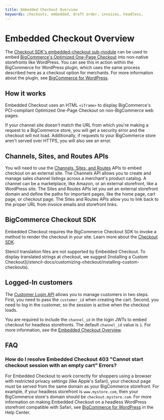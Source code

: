 ```yaml
---
title: Embedded Checkout Overview
keywords: checkouts, embedded, draft order, invoices, headless,  
---
```


# Embedded Checkout Overview

The [Checkout SDK's embedded-checkout sub-module](https://github.com/bigcommerce/checkout-sdk-js/blob/master/docs/README.md#embedcheckout) can be used to embed [BigCommerce's Optimized One-Page Checkout](https://support.bigcommerce.com/s/article/Optimized-Single-Page-Checkout) into non-native storefronts like WordPress. You can see this in action within the BigCommerce for WordPress plugin, which uses the same process described here as a checkout option for merchants. For more information about the plugin, see [BigCommerce for WordPress](/bigcommerce-for-wordpress/getting-started/introduction).

## How it works

Embedded Checkout uses an HTML `<iframe>` to display BigCommerce's PCI-compliant Optimized One-Page Checkout on non-BigCommerce web pages.

If your channel site doesn't match the URL from which you're making a request to a BigCommerce store, you will get a security error and the checkout will not load. Additionally, if requests to your BigCommerce store aren't served over HTTPS, you will also see an error.

## Channels, Sites, and Routes APIs

You will need to use the [Channels, Sites, and Routes](/docs/rest-management/channels) APIs to embed checkout on an external site. The Channels API allows you to create and manage sales channel listings across a merchant's product catalog. A channel can be a marketplace, like Amazon, or an external storefront, like a WordPress site. The Sites and Routes APIs let you set an external storefront domain and define the paths for important pages, like the home page, cart page, or checkout page. The Sites and Routes APIs allow you to link back to the proper URL from invoice emails and storefront links.

## BigCommerce Checkout SDK

Embedded Checkout requires the BigCommerce Checkout SDK to invoke a method to render the checkout in your site. Learn more about the [Checkout SDK](/api-docs/cart-and-checkout/checkout-sdk).

<Callout type="info">
  Stencil translation files are not supported by Embedded Checkout. To display translated strings at checkout, we suggest [Installing a Custom Checkout](/stencil-docs/customizing-checkout/installing-custom-checkouts). 
</Callout>

## Logged-In customers

The [Customer Login API](/api-docs/storefront/customer-login-api) allows you to manage customers in two steps. First, you need to pass the `customer_id` when creating the cart. Second, you need to log in the customer, so the session is active when the checkout loads.

You are required to include the `channel_id` in the login JWTs to embed checkout for headless storefronts. The default `channel_id` value is `1`. For more information, see the [Embedded Checkout Overview](/api-docs/storefronts/embedded-checkout/embedded-checkout-overview).


## FAQ

### How do I resolve Embedded Checkout 403 "Cannot start checkout session with an empty cart" Errors?

For Embedded Checkout to work correctly for shoppers using a browser with restricted privacy settings (like Apple's Safari), your checkout page must be served from the same domain as your BigCommerce storefront. For example, if your headless storefront is `www.mystore.com`, then your BigCommerce store's domain should be `checkout.mystore.com`. For more information on making Embedded Checkout on a headless WordPress storefront compatible with Safari, see [BigCommerce for WordPress](https://support.bigcommerce.com/s/article/BigCommerce-for-WordPress-Checkout#safari) in the Help Center.

